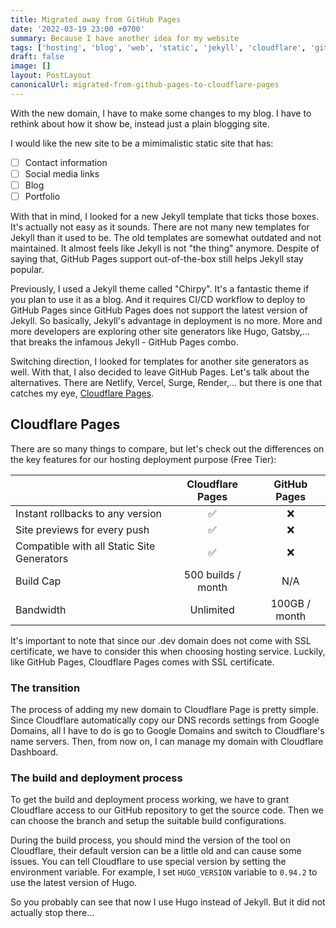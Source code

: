```yaml
---
title: Migrated away from GitHub Pages
date: '2022-03-19 23:00 +0700'
summary: Because I have another idea for my website
tags: ['hosting', 'blog', 'web', 'static', 'jekyll', 'cloudflare', 'github', 'hugo']
draft: false
image: []
layout: PostLayout
canonicalUrl: migrated-from-github-pages-to-cloudflare-pages
---
```


With the new domain, I have to make some changes to my blog. I have to rethink about how it show be, instead just a plain blogging site.

I would like the new site to be a mimimalistic static site that has:

- [ ] Contact information
- [ ] Social media links
- [ ] Blog
- [ ] Portfolio

With that in mind, I looked for a new Jekyll template that ticks those boxes. It's actually not easy as it sounds. There are not many new templates for Jekyll than it used to be. The old templates are somewhat outdated and not maintained. It almost feels like Jekyll is not "the thing" anymore. Despite of saying that, GitHub Pages support out-of-the-box still helps Jekyll stay popular.

Previously, I used a Jekyll theme called "Chirpy". It's a fantastic theme if you plan to use it as a blog. And it requires CI/CD workflow to deploy to GitHub Pages since GitHub Pages does not support the latest version of Jekyll. So basically, Jekyll's advantage in deployment is no more. More and more developers are exploring other site generators like Hugo, Gatsby,... that breaks the infamous Jekyll - GitHub Pages combo.

Switching direction, I looked for templates for another site generators as well. With that, I also decided to leave GitHub Pages. Let's talk about the alternatives. There are Netlify, Vercel, Surge, Render,... but there is one that catches my eye, [Cloudflare Pages](https://pages.cloudflare.com).

## Cloudflare Pages

There are so many things to compare, but let's check out the differences on the key features for our hosting deployment purpose (Free Tier):

|                                            | <center>Cloudflare Pages</center>   | <center>GitHub Pages</center>  |
| ------------------------------------------ | ----------------------------------- | ------------------------------ |
| Instant rollbacks to any version           | <center>✅</center>                 | <center>❌</center>            |
| Site previews for every push               | <center>✅</center>                 | <center>❌</center>            |
| Compatible with all Static Site Generators | <center>✅</center>                 | <center>❌</center>            |
| Build Cap                                  | <center>500 builds / month</center> | <center>N/A</center>           |
| Bandwidth                                  | <center>Unlimited</center>          | <center>100GB / month</center> |

It's important to note that since our .dev domain does not come with SSL certificate, we have to consider this when choosing hosting service. Luckily, like GitHub Pages, Cloudflare Pages comes with SSL certificate.

### The transition

The process of adding my new domain to Cloudflare Page is pretty simple. Since Cloudflare automatically copy our DNS records settings from Google Domains, all I have to do is go to Google Domains and switch to Cloudflare's name servers. Then, from now on, I can manage my domain with Cloudflare Dashboard.

### The build and deployment process

To get the build and deployment process working, we have to grant Cloudflare access to our GitHub repository to get the source code. Then we can choose the branch and setup the suitable build configurations.

During the build process, you should mind the version of the tool on Cloudflare, their default version can be a little old and can cause some issues. You can tell Cloudflare to use special version by setting the environment variable. For example, I set `HUGO_VERSION` variable to `0.94.2` to use the latest version of Hugo.

So you probably can see that now I use Hugo instead of Jekyll. But it did not actually stop there...
